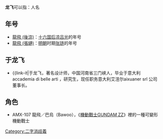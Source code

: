 '''龙飞'''可以指：人名
== 年号 ==
* [[龍飛_(後涼)|龍飛 (後涼)]]：[[五胡十六国|十六国]][[后凉|后凉]][[吕光|吕光]]的年号
* [[龍飛_(張璉)|龍飛 (張璉)]]：[[明朝|明朝]]时期[[张琏|张琏]]的年号

== 于龙飞 ==
* <nowiki>{{link-it|于龙飞，著名设计师，中国河南省三门峡人，毕业于意大利accademia di belle arti ，研究生，现任职务意大利艾渲尔aixuaner srl 公司董事长。</nowiki>

== 角色 ==
* AMX-107 龍飛／巴烏（Bawoo），《[[機動戰士GUNDAM_ZZ|機動戰士GUNDAM ZZ]]》裡的一種可變形機動戰士

{{disambig|cat=年号消歧义}}
[[Category:二字消歧義|Category:二字消歧義]]